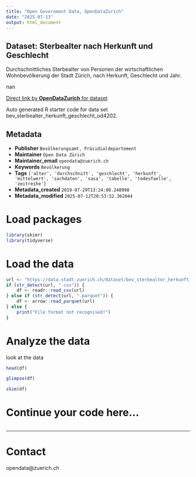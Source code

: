 ```yaml
---
title: "Open Government Data, OpenDataZurich"
date: "2025-07-13"
output: html_document
---
```


## Dataset: Sterbealter nach Herkunft und Geschlecht


Durchschnittliches Sterbealter von Personen der wirtschaftlichen Wohnbevölkerung der Stadt Zürich, nach Herkunft, Geschlecht und Jahr.


nan

[Direct link by **OpenDataZurich** for dataset](https://data.stadt-zuerich.ch/dataset/bev_sterbealter_herkunft_geschlecht_od4202)

Auto generated R starter code for data set bev_sterbealter_herkunft_geschlecht_od4202.

## Metadata

- **Publisher** `Bevölkerungsamt, Präsidialdepartement`
- **Maintainer** `Open Data Zürich`
- **Maintainer_email** `opendata@zuerich.ch`
- **Keywords** `Bevölk­erung`
- **Tags** `['alter', 'durchschnitt', 'geschlecht', 'herkunft', 'mittelwert', 'sachdaten', 'sasa', 'tabelle', 'todesfaelle', 'zeitreihe']`
- **Metadata_created** `2019-07-29T13:24:08.248998`
- **Metadata_modified** `2025-07-12T20:53:52.362044`


# Load packages

```r
library(skimr)
library(tidyverse)
```

# Load the data

```r
url <- "https://data.stadt-zuerich.ch/dataset/bev_sterbealter_herkunft_geschlecht_od4202/download/BEV420OD4202.csv"
if (str_detect(url, ".csv")) {
    df <- readr::read_csv(url)
} else if (str_detect(url, ".parquet")) {
    df <- arrow::read_parquet(url)
} else {
    print("File format not recognised!")
}
```

# Analyze the data

look at the data
```r
head(df)
```

```r
glimpse(df)
```

```r
skim(df)
```

# Continue your code here...

```r

```

------------------------------------------------------------------------

# Contact

opendata@zuerich.ch
